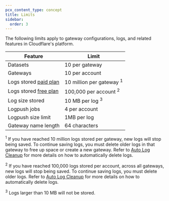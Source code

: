 ```yaml
---
pcx_content_type: concept
title: Limits
sidebar:
  order: 3
---
```



The following limits apply to gateway configurations, logs, and related features in Cloudflare's platform.

| Feature                                                         | Limit                               |
| --------------------------------------------------------------- | ----------------------------------- |
| Datasets                                                        | 10 per gateway                      |
| Gateways                                                        | 10 per account                      |
| Logs stored [paid plan](/ai-gateway/reference/pricing/)         | 10 million per gateway <sup>1</sup> |
| Logs stored [free plan](/ai-gateway/reference/pricing/)         | 100,000 per account <sup>2</sup>    |
| Log size stored                                                 | 10 MB per log <sup>3</sup>          |
| Logpush jobs                                                    | 4 per account                       |
| Logpush size limit                                              | 1MB per log 	                      |
| Gateway name length                                             | 64 characters                       |

<sup>1</sup> If you have reached 10 million logs stored per gateway, new logs
will stop being saved. To continue saving logs, you must delete older logs in
that gateway to free up space or create a new gateway. Refer to [Auto Log
Cleanup](/ai-gateway/observability/logging/#auto-log-cleanup) for more details
on how to automatically delete logs.

<sup>2</sup> If you have reached 100,000 logs stored per account, across all
gateways, new logs will stop being saved. To continue saving logs, you must
delete older logs. Refer to [Auto Log
Cleanup](/ai-gateway/observability/logging/#auto-log-cleanup) for more details
on how to automatically delete logs.

<sup>3</sup> Logs larger than 10 MB will not be stored.

<Render file="limits-increase" product="ai-gateway" />
